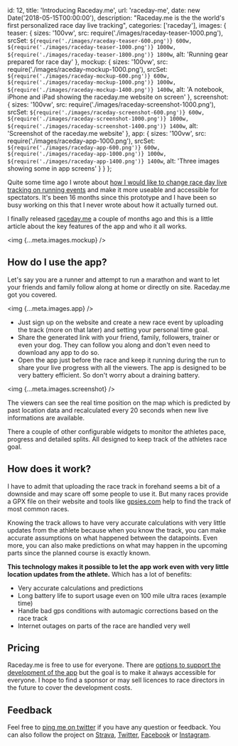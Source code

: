
  id: 12,
  title: 'Introducing Raceday.me',
  url: 'raceday-me',
  date: new Date('2018-05-15T00:00:00'),
  description:
    "Raceday.me is the the world's first personalized race day live tracking",
  categories: ['raceday'],
  images: {
    teaser: {
      sizes: '100vw',
      src: require('./images/raceday-teaser-1000.png'),
      srcSet: `${require('./images/raceday-teaser-600.png')} 600w, ${require('./images/raceday-teaser-1000.png')} 1000w, ${require('./images/raceday-teaser-1800.png')} 1800w`,
      alt: 'Running gear prepared for race day'
    },
    mockup: {
      sizes: '100vw',
      src: require('./images/raceday-mockup-1000.png'),
      srcSet: `${require('./images/raceday-mockup-600.png')} 600w, ${require('./images/raceday-mockup-1000.png')} 1000w, ${require('./images/raceday-mockup-1400.png')} 1400w`,
      alt:
        'A notebook, iPhone and iPad showing the raceday.me website on screen'
    },
    screenshot: {
      sizes: '100vw',
      src: require('./images/raceday-screenshot-1000.png'),
      srcSet: `${require('./images/raceday-screenshot-600.png')} 600w, ${require('./images/raceday-screenshot-1000.png')} 1000w, ${require('./images/raceday-screenshot-1400.png')} 1400w`,
      alt: 'Screenshot of the raceday.me website'
    },
    app: {
      sizes: '100vw',
      src: require('./images/raceday-app-1000.png'),
      srcSet: `${require('./images/raceday-app-600.png')} 600w, ${require('./images/raceday-app-1000.png')} 1000w, ${require('./images/raceday-app-1400.png')} 1400w`,
      alt: 'Three images showing some in app screens'
    }
  }
};

Quite some time ago I wrote about [how I would like to change race day live tracking on running events](raceday-livetracking-for-runners) and make it more useable and accessible for spectators. It's been 16 months since this prototype and I have been so busy working on this that I never wrote about how it actually turned out.

I finally released [raceday.me](https://raceday.me) a couple of months ago and this is a little article about the key features of the app and who it all works.

<img {...meta.images.mockup} />

## How do I use the app?

Let's say you are a runner and attempt to run a marathon and want to let your friends and family follow along at home or directly on site. Raceday.me got you covered.

<img {...meta.images.app} />

- Just sign up on the website and create a new race event by uploading the track (more on that later) and setting your personal time goal.
- Share the generated link with your friend, family, followers, trainer or even your dog. They can follow you along and don't even need to download any app to do so.
- Open the app just before the race and keep it running during the run to share your live progress with all the viewers. The app is designed to be very battery efficient. So don't worry about a draining battery.

<img {...meta.images.screenshot} />

The viewers can see the real time position on the map which is predicted by past location data and recalculated every 20 seconds when new live informations are available.

There a couple of other configurable widgets to monitor the athletes pace, progress and detailed splits. All designed to keep track of the athletes race goal.

## How does it work?

I have to admit that uploading the race track in forehand seems a bit of a downside and may scare off some people to use it. But many races provide a GPX file on their website and tools like [gpsies.com](https://www.gpsies.com) help to find the track of most common races.

Knowing the track allows to have very accurate calculations with very little updates from the athlete because when you know the track, you can make accurate assumptions on what happened between the datapoints. Even more, you can also make predictions on what may happen in the upcoming parts since the planned course is exactly known.

<LocationConcept />

**This technology makes it possible to let the app work even with very little location updates from the athlete.** Which has a lot of benefits:

- Very accurate calculations and predictions
- Long battery life to suport usage even on 100 mile ultra races (example time)
- Handle bad gps conditions with automagic corrections based on the race track
- Internet outages on parts of the race are handled very well

## Pricing

Raceday.me is free to use for everyone. There are [options to support the development of the app](https://raceday.me/premium) but the goal is to make it always accessible for everyone. I hope to find a sponsor or may sell licences to race directors in the future to cover the development costs.

## Feedback

Feel free to [ping me on twitter](https://twitter.com/stefan_kracht) if you have any question or feedback. You can also follow the project on [Strava](https://www.strava.com/clubs/raceday), [Twitter](https://twitter.com/raceday_me), [Facebook](https://www.facebook.com/raceday.me/) or [Instagram](https://www.instagram.com/raceday.me/).
